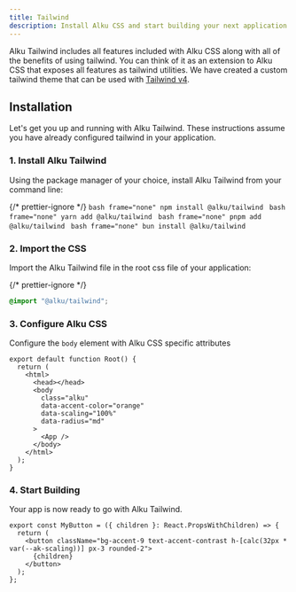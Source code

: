 ```yaml
---
title: Tailwind
description: Install Alku CSS and start building your next application with tailwind.
---
```



Alku Tailwind includes all features included with Alku CSS along with all of the benefits of using tailwind. You can think of it as an extension to Alku CSS that exposes all features as tailwind utilities. We have created a custom tailwind theme that can be used with [Tailwind v4](https://tailwindcss.com/blog/tailwindcss-v4-alpha).

## Installation

Let's get you up and running with Alku Tailwind. These instructions assume you have already configured tailwind in your application.

### 1. Install Alku Tailwind

Using the package manager of your choice, install Alku Tailwind from your command line:

{/* prettier-ignore */}
<Tabs>
  <TabItem label="npm">
    ```bash frame="none"
    npm install @alku/tailwind
    ```
  </TabItem>
  <TabItem label="yarn">
    ```bash frame="none"
    yarn add @alku/tailwind
    ```
  </TabItem>
  <TabItem label="pnpm">
    ```bash frame="none"
    pnpm add @alku/tailwind
    ```
  </TabItem>
  <TabItem label="bun">
    ```bash frame="none"
    bun install @alku/tailwind
    ```
  </TabItem>
</Tabs>

### 2. Import the CSS

Import the Alku Tailwind file in the root css file of your application:

{/* prettier-ignore */}
```css title="global.css"
@import "@alku/tailwind";
```

### 3. Configure Alku CSS

Configure the `body` element with Alku CSS specific attributes

```tsx title="root.tsx" {6-9}
export default function Root() {
  return (
    <html>
      <head></head>
      <body
        class="alku"
        data-accent-color="orange"
        data-scaling="100%"
        data-radius="md"
      >
        <App />
      </body>
    </html>
  );
}
```

### 4. Start Building

Your app is now ready to go with Alku Tailwind.

```tsx title="button.tsx"
export const MyButton = ({ children }: React.PropsWithChildren) => {
  return (
    <button className="bg-accent-9 text-accent-contrast h-[calc(32px * var(--ak-scaling))] px-3 rounded-2">
      {children}
    </button>
  );
};
```
